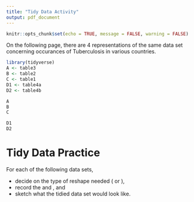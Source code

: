 ```yaml
---
title: "Tidy Data Activity"
output: pdf_document
---
```


```r
knitr::opts_chunk$set(echo = TRUE, message = FALSE, warning = FALSE)
```

On the following page, there are 4 representations of the same data set concerning occurances of Tuberculosis in various countries.

\begin{enumerate}
\item For each of the representations, what are the \emph{observations} or \emph{cases}? These refer to specific, unique, and similar sorts of things.  What are the \emph{variables}? These should take the same sort of \emph{value} for each case.

\vspace{9.5cm}

\item Let's say you wanted to create a plot to visualize the change in the rate of TB infection in each country from 1999 to 2000. For each representation, how many \texttt{dplyr} commands would be needed to create a \texttt{rate} variable? How many commands would be needed to transform the data so that you could visualize the raw counts of TB cases in each country from 1999 to 2000?

\end{enumerate}

\newpage\null\thispagestyle{empty}\newpage

```r
library(tidyverse)
A <- table3
B <- table2
C <- table1
D1 <- table4a
D2 <- table4b
```

```r
A
B
C
```

\newpage

```r
D1
D2
```

\newpage

# Tidy Data Practice

For each of the following data sets,

- decide on the type of reshape needed (\texttt{gather()} or \texttt{spread()}),
- record the \emph{key} and \emph{value}, and 
- sketch what the tidied data set would look like.

\vspace{1cm}

\includegraphics[width = 5in]{../figs/tidy-religion}

\newpage

\includegraphics[width = 5in]{../figs/tidy-weather}

\vspace{5.5cm}

\includegraphics[width = 5in]{../figs/tidy-billboard}



